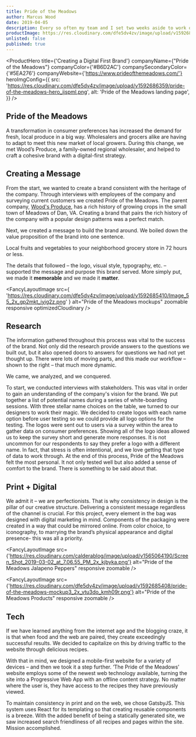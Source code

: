 ```yaml
---
title: Pride of the Meadows
author: Marcus Wood
date: 2019-04-05
description: Every so often my team and I set two weeks aside to work on a passion project. The bottom is line is ever important, but feeding the soul with an adventure on the side is as well.
productImage: https://res.cloudinary.com/dfe5dv4zv/image/upload/v1592686359/pride-of-the-meadows-hero_ijspml.png
unlisted: false
published: true
---
```


<ProductHero
  title={'Creating a Digital First Brand'}
  companyName={"Pride of the Meadows"}
  companyColor={'#B6D2AC'}
  companySecondaryColor={'#5EA276'}
  companyWebsite={'https://www.prideofthemeadows.com/'}
  heroImgConfig={{
    src:
      'https://res.cloudinary.com/dfe5dv4zv/image/upload/v1592686359/pride-of-the-meadows-hero_ijspml.png',
    alt: 'Pride of the Meadows landing page',
  }}
/>

<Section smallPadding>

## Pride of the Meadows

A transformation in consumer preferences has increased the demand for
fresh, local produce in a big way. Wholesalers and grocers alike are
having to adapt to meet this new market of local growers. During this
change, we met Wood’s Produce, a family-owned regional wholesaler, and
helped to craft a cohesive brand with a digital-first strategy.

</Section>

<Section smallPadding>

## Creating a Message

From the start, we wanted to create a brand consistent with the
heritage of the company. Through interviews with employees of the
company and surveying current customers we created Pride of the
Meadows. The parent company, [Wood's Produce](https://woodsproduce.com/),
has a rich history of growing crops in the small town of Meadows of
Dan, VA. Creating a brand that pairs the rich history of the company
with a popular design patterns was a perfect match.

Next, we created a message to build the brand around. We boiled down
the value proposition of the brand into one sentence.

<FancyTile>
  Local fruits and vegetables to your neighborhood grocery store in 72
  hours or less.
</FancyTile>

The details that followed – the logo, visual style, typography, etc. –
supported the message and purpose this brand served. More simply put,
we made it **memorable** and we made it **matter**.

</Section>

<Section secondaryBackground>

<FancyLayoutImage
  src={
    'https://res.cloudinary.com/dfe5dv4zv/image/upload/v1592685410/Image_55_2x_gp2mkt_iyjg2z.png'
  }
  alt="Pride of the Meadows mockups"
  zoomable
  responsive
  optimizedCloudinary
/>

</Section>

<Section>

## Research

The information gathered throughout this process was vital to
the success of the brand. Not only did the research provide
answers to the questions we built out, but it also opened doors
to answers for questions we had not yet thought up. There were
lots of moving parts, and this made our workflow – shown to the
right – that much more dynamic.

We came, we analyzed, and we conquered.

<FancySteps>
  <FancyStepsGroup>
    <FancyStepsStep
      step="1"
      stepColor="rgba(132, 184, 151, .8)"
      arrowDirection="right"
    >
      To start, we conducted interviews with stakeholders. This
      was vital in order to gain an understanding of the company's
      vision for the brand.
    </FancyStepsStep>
    <FancyStepsStep
      step="2"
    >
      We put together a list of potential names during a series of
      white-boarding sessions.
    </FancyStepsStep>
  </FancyStepsGroup>
  <FancyStepsStep
    step="3"
  >
    With three stellar name choices on the table, we turned to our
    designers to work their magic. We decided to create logos with
    each name option before user testing so we could provide all
    logo options for the testing.
  </FancyStepsStep>
  <FancyStepsStep
    step="4"
  >
    The logos were sent out to users via a survey within the area
    to gather data on consumer preferences. Showing all of the
    logo ideas allowed us to keep the survey short and generate
    more responses. It is not uncommon for our respondents to say
    they prefer a logo with a different name. In fact, that stress
    is often intentional, and we love getting that type of data to
    work through.
  </FancyStepsStep>
  <FancyStepsStep
    step="5"
    showArrow={false}
  >
    At the end of this process, Pride of the Meadows felt the most
    personal. It not only tested well but also added a sense of
    comfort to the brand. There is something to be said about
    that.
  </FancyStepsStep>
</FancySteps>

</Section>

<Section >

## Print + Digital

We admit it – we are perfectionists. That is why consistency in design
is the pillar of our creative structure. Delivering a consistent
message regardless of the channel is crucial. For this project, every
element in the bag was designed with digital marketing in mind.
Components of the packaging were created in a way that could be
mirrored online. From color choice, to iconography, to marrying the
brand’s physical appearance and digital presence- this was all a
priority.

<FancyTile>

  <FancyLayoutImage
    src={'https://res.cloudinary.com/calderablog/image/upload/v1565064190/Screen_Shot_2019-03-02_at_7.06.55_PM_2x_kjbyka.png'}
    alt="Pride of the Meadows Jalapeno Peppers"
    responsive
    zoomable
  />

</FancyTile>

</Section>

<Section twoColumn>

<SectionColumn>

<FancyLayoutImage
  src={'https://res.cloudinary.com/dfe5dv4zv/image/upload/v1592685408/pride-of-the-meadows-mockup3_2x_vtu3do_kmh09r.png'}
  alt="Pride of the Meadows Products"
  responsive
  zoomable
/>

</SectionColumn>

<SectionColumn>

## Tech

If we have learned anything from the internet age and the
blogging craze, it is that when food and the web are paired,
they create exceedingly successful results. We decided to
capitalize on this by driving traffic to the website through
delicious recipes.

With that in mind, we designed a mobile-first website for a
variety of devices – and then we took it a step further. ‘The
Pride of the Meadows’ website employs some of the newest web
technology available, turning the site into a Progressive Web
App with an offline content strategy. No matter where the user
is, they have access to the recipes they have previously viewed.

To maintain consistency in print and on the web, we chose
GatsbyJS. This system uses React for its templating so that
creating reusable components is a breeze. With the added benefit
of being a statically generated site, we saw increased search
friendliness of all recipes and pages within the site. Mission
accomplished.

</SectionColumn>

</Section>
